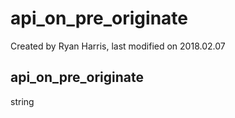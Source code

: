 
# api_on_pre_originate 

 Created by  Ryan Harris, last modified on 2018.02.07

## api_on_pre_originate

string


